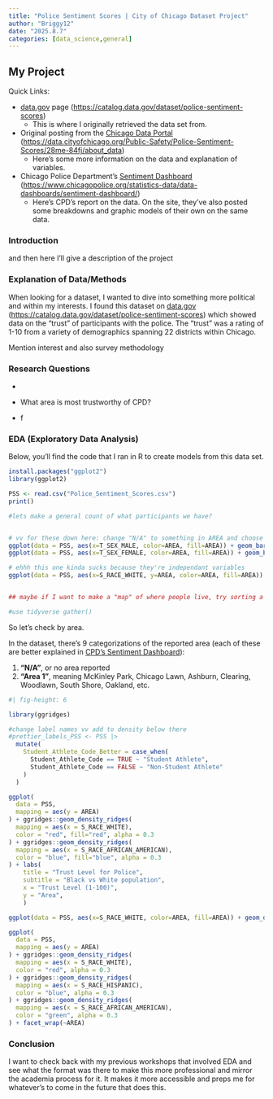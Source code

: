 ```yaml
---
title: "Police Sentiment Scores | City of Chicago Dataset Project"
author: "Briggy12"
date: "2025.8.7"
categories: [data_science,general]
---
```


## My Project

Quick Links:

-   [data.gov](ttps://catalog.data.gov/dataset/police-sentiment-scores "Links to data.gov's webpage featuring the dataset used for this project") page (<https://catalog.data.gov/dataset/police-sentiment-scores>)
    -   This is where I originally retrieved the data set from.
-   Original posting from the [Chicago Data Portal](https://data.cityofchicago.org/Public-Safety/Police-Sentiment-Scores/28me-84fj/about_data) (<https://data.cityofchicago.org/Public-Safety/Police-Sentiment-Scores/28me-84fj/about_data>)
    -   Here's some more information on the data and explanation of variables.
-   Chicago Police Department's [Sentiment Dashboard](https://www.chicagopolice.org/statistics-data/data-dashboards/sentiment-dashboard/) (<https://www.chicagopolice.org/statistics-data/data-dashboards/sentiment-dashboard/>)
    -   Here's CPD's report on the data. On the site, they've also posted some breakdowns and graphic models of their own on the same data.

### Introduction

and then here I'll give a description of the project

### Explanation of Data/Methods

When looking for a dataset, I wanted to dive into something more political and within my interests. I found this dataset on [data.gov](ttps://catalog.data.gov/dataset/police-sentiment-scores "Links to data.gov's webpage featuring the dataset used for this project") ([https://catalog.data.gov/dataset/police-sentiment-scores](ttps://catalog.data.gov/dataset/police-sentiment-scores)) which showed data on the "trust" of participants with the police. The "trust" was a rating of 1-10 from a variety of demographics spanning 22 districts within Chicago.

Mention interest and also survey methodology

### Research Questions

-   

-   What area is most trustworthy of CPD?

-   f

### EDA (Exploratory Data Analysis)

Below, you'll find the code that I ran in R to create models from this data set.

```r
install.packages("ggplot2")
library(ggplot2)

PSS <- read.csv("Police_Sentiment_Scores.csv")
print()

#lets make a general count of what participants we have?


# vv for these down here: change "N/A" to something in AREA and choose a different  color palette
ggplot(data = PSS, aes(x=T_SEX_MALE, color=AREA, fill=AREA)) + geom_bar(position="fill")
ggplot(data = PSS, aes(x=T_SEX_FEMALE, color=AREA, fill=AREA)) + geom_bar(position="fill")

# ehhh this one kinda sucks because they're independant variables
ggplot(data = PSS, aes(x=S_RACE_WHITE, y=AREA, color=AREA, fill=AREA)) + geom_point(size=.5, alpha=.5, position="jitter")


## maybe if I want to make a "map" of where people live, try sorting a count-based graph with each of the race categorizations? Therefore omiting their values and just counting the occurances. Could probably make a new variable using the count() function

#use tidyverse gather()

```

So let's check by area.

In the dataset, there's 9 categorizations of the reported area (each of these are better explained in [CPD's Sentiment Dashboard](https://www.chicagopolice.org/statistics-data/data-dashboards/sentiment-dashboard/)):

1.  **"N/A"**, or no area reported
2.  **"Area 1"**, meaning McKinley Park, Chicago Lawn, Ashburn, Clearing, Woodlawn, South Shore, Oakland, etc.

```r
#| fig-height: 6

library(ggridges)

#change label names vv add to density below there
#prettier_labels_PSS <- PSS |>
  mutate(
    Student_Athlete_Code_Better = case_when(
      Student_Athlete_Code == TRUE ~ "Student Athlete", 
      Student_Athlete_Code == FALSE ~ "Non-Student Athlete"
    )
  )

ggplot(
  data = PSS,
  mapping = aes(y = AREA)
) + ggridges::geom_density_ridges(
  mapping = aes(x = S_RACE_WHITE),
  color = "red", fill="red", alpha = 0.3
) + ggridges::geom_density_ridges(
  mapping = aes(x = S_RACE_AFRICAN_AMERICAN),
  color = "blue", fill="blue", alpha = 0.3
) + labs(
    title = "Trust Level for Police",
    subtitle = "Black vs White population",
    x = "Trust Level (1-100)",
    y = "Area",
    )

ggplot(data = PSS, aes(x=S_RACE_WHITE, color=AREA, fill=AREA)) + geom_density(alpha=.75) + facet_wrap(~AREA)
```

```r
ggplot(
  data = PSS,
  mapping = aes(y = AREA)
) + ggridges::geom_density_ridges(
  mapping = aes(x = S_RACE_WHITE),
  color = "red", alpha = 0.3
) + ggridges::geom_density_ridges(
  mapping = aes(x = S_RACE_HISPANIC),
  color = "blue", alpha = 0.3
) + ggridges::geom_density_ridges(
  mapping = aes(x = S_RACE_AFRICAN_AMERICAN),
  color = "green", alpha = 0.3
) + facet_wrap(~AREA)
```

### Conclusion

I want to check back with my previous workshops that involved EDA and see what the format was there to make this more professional and mirror the academia process for it. It makes it more accessible and preps me for whatever's to come in the future that does this.
